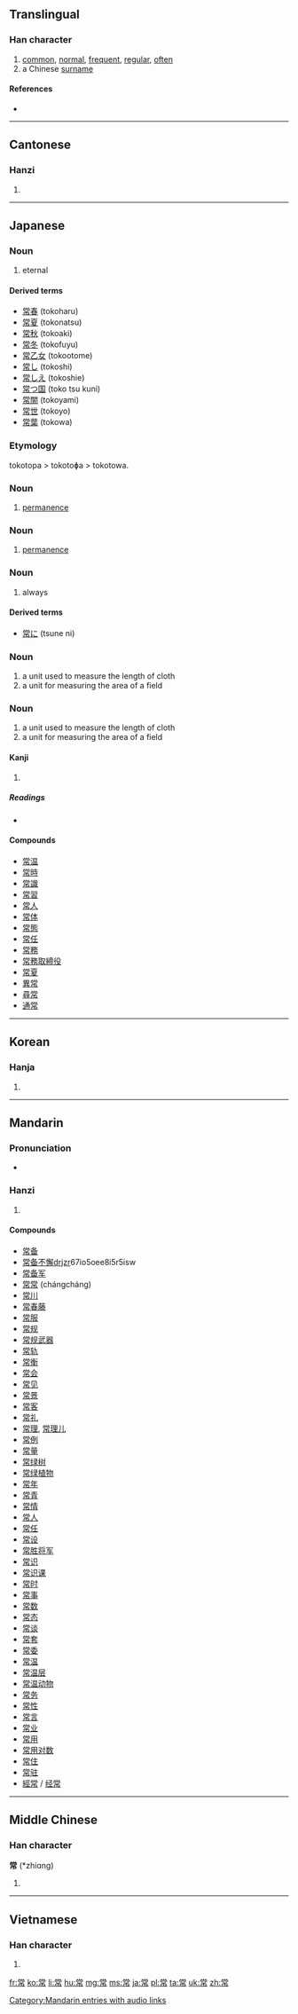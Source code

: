 ==Translingual==

===Han character===
{{Han char|rn=50|rad=巾|as=08|sn=11|four=9022<sub>7</sub>|canj=火月口中月 (FBRLB)}}

# [[common]], [[normal]], [[frequent]], [[regular]], [[often]]
# a Chinese [[surname]]

====References====
* {{Han ref|kx=0333.120|dkj=08955|dj=0639.130|hdz=10744.010|uh=5E38|ud=24120|bh=B160|bd=45408}}

----

==Cantonese==

===Hanzi===
{{yue-hanzi|jyut=[[soeng4]]|y=seung4}}

# {{defn|lang=yue|sort=巾08}}

----

==Japanese==
{{attention|ja|key=つね}}
===Noun===
{{ja-noun|k|hira=とこ|rom=toko}}

# eternal

====Derived terms====
* [[常春]] (tokoharu)
* [[常夏]] (tokonatsu)
* [[常秋]] (tokoaki)
* [[常冬]] (tokofuyu)
* [[常乙女]] (tokootome)
* [[常し]] (tokoshi)
* [[常しえ]] (tokoshie)
* [[常つ国]] (toko tsu kuni)
* [[常闇]] (tokoyami)
* [[常世]] (tokoyo)
* [[常葉]] (tokowa)

===Etymology===
tokotopa > tokotoɸa > tokotowa.

===Noun===
{{ja-noun|k|hira=とことわ|hhira=とことは|rom=tokotowa}}

# [[permanence]]

===Noun===
{{ja-noun|k|hira=とことば|rom=tokotoba}}

# [[permanence]]

===Noun===
{{ja-noun|k|hira=つね|rom=tsune}}

# always

====Derived terms====
* [[常に]] (tsune ni)

===Noun===
{{ja-noun|k|hira=きた|rom=kita}}

# a unit used to measure the length of cloth
# a unit for measuring the area of a field

===Noun===
{{ja-noun|k|hira=きだ|rom=kida}}

# a unit used to measure the length of cloth
# a unit for measuring the area of a field

====Kanji====
{{ja-kanji|grade=5|rs=巾08}}

# {{defn|lang=ja|sort=巾08}}

=====Readings=====
* {{ja-readings|on=[[じょう]] (jō), [[しょう]] (shō)|kun=[[つね]] (tsune), [[とこ]] (toko), [[つねに]] (tsuneni)}}

====Compounds====
* [[常温]]
* [[常時]]
* [[常識]]
* [[常習]]
* [[常人]]
* [[常体]]
* [[常態]]
* [[常任]]
* [[常務]]
* [[常務取締役]]
* [[常夏]]
* [[異常]]
* [[尋常]]
* [[通常]]

----

==Korean==

===Hanja===
{{ko-hanja|hangeul=상|rv=sang|mr=sang}}

# {{defn|lang=ko|sort=巾08}}

----

==Mandarin==

===Pronunciation===
* {{audio|zh-cháng.ogg|audio}}

===Hanzi===
{{cmn-hanzi|pin=[[cháng]] ([[chang2]])|wg=ch'ang<sup>2</sup>}}

# {{defn|lang=cmn|sort=巾08}}

====Compounds====
* [[常备]]
* [[常备不懈]]drjzr67io5oee8i5r5isw
* [[常备军]]
* [[常常]] (chángcháng)
* [[常川]]
* [[常春藤]]
* [[常服]]
* [[常规]]
* [[常规武器]]
* [[常轨]]
* [[常衡]]
* [[常会]]
* [[常见]]
* [[常景]]
* [[常客]]
* [[常礼]]
* [[常理]], [[常理儿]]
* [[常例]]
* [[常量]]
* [[常绿树]]
* [[常绿植物]]
* [[常年]]
* [[常青]]
* [[常情]]
* [[常人]]
* [[常任]]
* [[常设]]
* [[常胜将军]]
* [[常识]]
* [[常识课]]
* [[常时]]
* [[常事]]
* [[常数]]
* [[常态]]
* [[常谈]]
* [[常套]]
* [[常委]]
* [[常温]]
* [[常温层]]
* [[常温动物]]
* [[常务]]
* [[常性]]
* [[常言]]
* [[常业]]
* [[常用]]
* [[常用对数]]
* [[常住]]
* [[常驻]]
* [[經常]] / [[经常]]

[[Category:Mandarin entries with audio links]]

----

==Middle Chinese==

===Han character===
'''常''' (*zhiɑng)<!--note: asterisk indicates this character appears more than four times in the Tang Dynasty corpus of literature; the vowel "ɑ" is an IPA symbol and is different from the vowel "a"-->

# {{defn|lang=zhx-mid|sort=巾08}}

----

==Vietnamese==

===Han character===
{{vi-hantu|[[thường]], [[sàn]]|rs=巾08}}

# {{defn|lang=vi|sort=巾08}}

[[fr:常]]
[[ko:常]]
[[li:常]]
[[hu:常]]
[[mg:常]]
[[ms:常]]
[[ja:常]]
[[pl:常]]
[[ta:常]]
[[uk:常]]
[[zh:常]]